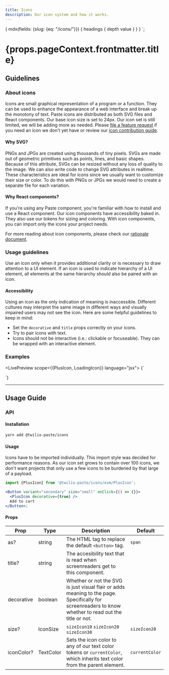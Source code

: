 ```yaml
---
title: Icons
description: Our icon system and how it works.
---
```



  {
    mdx(fields: {slug: {eq: "/icons/"}}) {
      headings {
        depth
        value
      }
    }
  }
`;

<contentwrapper>

<TableOfContents headings={props.data.mdx.headings} />

<content>

<h1>{props.pageContext.frontmatter.title}</h1>

## Guidelines

### About icons

Icons are small graphical representation of a program or a function. They can be used to enhance the
appearance of a web interface and break up the monotony of text. Paste icons are distributed as both
SVG files and React components. Our base icon size is set to 24px. Our icon set is still limited,
we will be adding more as needed. Please [file a feature request](https://github.com/twilio-labs/paste/issues)
if you need an icon we don't yet have or review our [icon contribution guide](https://docs.google.com/document/d/1a2-KAwU6dOjmcPLRD8zQln_8zS52ti7zziq_JRjUa8E).

#### Why SVG?

PNGs and JPGs are created using thousands of tiny pixels. SVGs are made out of geometric
primitives such as points, lines, and basic shapes. Because of this attribute, SVGs can
be resized without any loss of quality to the image. We can also write code to change SVG
attributes in realtime. These characteristics are ideal for icons since we usually want to
customize their size or color. To do this with PNGs or JPGs we would need to create a
separate file for each variation.

#### Why React components?

If you're using any Paste component, you're familiar with how to install and use a React
component. Our icon components have accessibility baked in. They also use our tokens for
sizing and coloring. With icon components, you can import only the icons your project needs.

For more reading about icon components, please check our [rationale document](https://github.com/twilio-labs/svg-to-react/blob/master/RATIONALE.md).

### Usage guidelines

Use an icon only when it provides additional clarity or is necessary to draw attention to a UI element.
If an icon is used to indicate hierarchy of a UI element, all elements at the same hierarchy should also be paired with an icon.

#### Accessibility

Using an icon as the only indication of meaning is inaccessible. Different cultures may interpret the same image
in different ways and visually impaired users may not see the icon. Here are some helpful guidelines to keep in mind:

- Set the `decorative` and `title` props correctly on your icons.
- Try to pair icons with text.
- Icons should not be interactive (i.e.: clickable or focuseable). They can be wrapped with an interactive element.

### Examples

<LivePreview scope={{PlusIcon, LoadingIcon}} language="jsx">
  {`<div>
  <PlusIcon title="Add to cart" decorative={false} />
  <LoadingIcon decorative={true} size="sizeIcon30" iconColor="colorTextError" />
</div>`}
</LivePreview>

---

## Usage Guide

### API

#### Installation

```bash
yarn add @twilio-paste/icons
```

#### Usage

Icons have to be imported individually. This import style was decided for performance reasons. As our icon
set grows to contain over 100 icons, we don't want projects that only use a few icons to be burdened by
that large of a payload.

```jsx
import {PlusIcon} from '@twilio-paste/icons/esm/PlusIcon';

<Button variant="secondary" size="small" onClick={() => {}}>
  <PlusIcon decorative={true} />
  Add to cart
</Button>;
```

#### Props

| Prop       | Type      | Description                                                                                                                                           | Default        |
| ---------- | --------- | ----------------------------------------------------------------------------------------------------------------------------------------------------- | -------------- |
| as?        | string    | The HTML tag to replace the default `<button>` tag.                                                                                                   | `span`         |
| title?     | string    | The accesibility text that is read when screenreaders get to this component.                                                                          |                |
| decorative | boolean   | Whether or not the SVG is just visual flair or adds meaning to the page. Specifically for screenreaders to know whether to read out the title or not. |                |
| size?      | IconSize  | `sizeIcon10` `sizeIcon20` `sizeIcon30`                                                                                                                | `sizeIcon20`   |
| iconColor? | TextColor | Sets the icon color to any of our text color tokens or `currentColor`, which inherits text color from the parent element.                             | `currentColor` |

<Box marginTop="space90">
  <Changelog />
</Box>

</content>

</contentwrapper>
